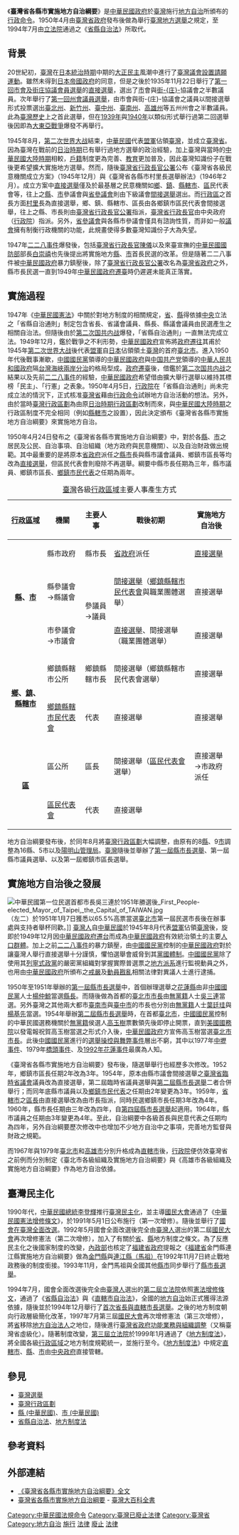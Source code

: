 {{multiple issues|
{{expert}}
{{Unreferenced|time=2017-07-27T17:42:59+00:00}}
}}

《'''臺灣省各縣市實施地方自治綱要'''》是[[中華民國政府|中華民國政府]]於[[臺灣|臺灣]]施行[[地方自治|地方自治]]所頒布的[[行政命令|行政命令]]。1950年4月由[[臺灣省政府|臺灣省政府]]發布後做為舉行[[臺灣選舉|臺灣地方選舉]]之規定，至1994年7月由[[立法院|立法院]]通過之《[[省縣自治法|省縣自治法]]》所取代。

== 背景 ==
{{main|臺灣選舉|臺灣戰後時期}}
20世紀初，[[臺灣|臺灣]]在[[台灣日治時期|日本統治時期]]中期的[[大正民主|大正民主]]風潮中進行了[[臺灣議會設置請願運動|臺灣議會設置請願運動]]。雖然未得到[[大日本帝国|日本帝國政府]]的同意，但是之後於1935年11月22日舉行了[[1935年臺灣市會及街庄協議會員選舉|第一回市會及街庄協議會員選舉]]的[[直接选举|直接選舉]]，選出了[[臺灣市制|市]]會與[[臺灣街庄制|街-{庄}-]]協議會之半數議員。次年舉行了[[1936年臺灣州會議員選舉|第一回州會議員選舉]]，由市會與街-{庄}-協議會之議員以間接選舉形式投票選出[[臺北州|臺北州]]、[[新竹州|新竹州]]、[[臺中州|臺中州]]、[[臺南州|臺南州]]、[[高雄州|高雄州]]等五州州會之半數議員。此為[[臺灣歷史|臺灣歷史]]上之首此選舉，但在[[1939年台灣市會及街庄協議會員選舉|1939年]]與[[1940年臺灣州會議員選舉|1940年]]以類似形式舉行過第二回選舉後因即為[[大東亞戰爭|大東亞戰爭]]爆發不再舉行。

1945年8月，[[第二次世界大战|第二次世界大战]]結束，[[中華民國|中華民國]]代表[[同盟國_(第二次世界大戰)|盟軍]]佔領[[臺灣|臺灣]]，並成立[[臺灣省|臺灣省]]。因為臺灣在戰前的[[台灣日治時期|日治時期]]已有舉行過地方選舉的政治經驗，加上臺灣與當時的[[中華民國大陸時期|中華民國大陸時期]]相較，[[戶籍|戶籍]]制度更為完善、[[臺灣教育|教育]]更加普及，因此臺灣知識份子在戰後更希望擴大實施地方選舉。然而，隨後[[臺灣省行政長官公署|臺灣省行政長官公署]]公布《臺灣省各級民意機關成立方案》（1945年12月）與《臺灣省各縣市村里長選舉辦法》（1946年2月）。成立方案中[[直接选举|直接選舉]]僅及於最基層之民意機關如[[鄉_(中華民國)|鄉]]、[[鎮_(中華民國)|鎮]]、[[縣轄市|縣轄市]]、[[區_(中華民國)|區]]民代表會等，往上之[[縣_(中華民國)|縣]]、[[市_(中華民國)|市]]參議會與[[臺灣省參議會|省參議會]]則由下級議會[[間接選舉|間接選舉]]選出。而[[臺灣行政區劃|行政區]]之首長方面[[村里|村里]]長為直接選舉，鄉、鎮、縣轄市、區長由各鄉鎮市區民代表會間接選舉，往上之縣、市長則由[[臺灣省行政長官公署|臺灣省行政長官公署]]指派，[[臺灣省行政長官|臺灣省行政長官]]由中央政府（[[行政院|行政院]]）指派。另外，[[臺灣省參議會|省參議會]]與各縣市參議會僅具有諮詢性質，而非如一般[[議會|議會]]擁有制衡行政機關的功能，此規畫使得多數臺灣知識份子大為失望。

1947年[[二二八事件|二二八事件]]爆發後，包括[[臺灣省行政長官|臺灣省行政長官]][[陳儀|陳儀]]以及來臺宣撫的[[中華民國國防部|中華民國國防部]]部長[[白崇禧|白崇禧]]也先後提出將實施地方[[縣_(中華民國)|縣]]、[[市_(中華民國)|市]]首長民選的改革。但是隨著二二八事件被[[中華民國政府|中華民國政府]]暴力鎮壓後，除了[[臺灣省行政長官公署|臺灣省行政長官公署]]改名為[[臺灣省政府|臺灣省政府]]之外，縣市長民選一直到1949年[[中華民國政府遷臺|中華民國政府遷臺]]時仍遲遲未能真正落實。

== 實施過程 ==
{{seealso|臺灣行政區劃|1950年－1951年中華民國縣市長選舉}}
1947年《[[中華民國憲法|中華民國憲法]]》中關於對地方制度的相關規定，[[省_(中華民國)|省]]、[[縣_(中華民國)|縣]]得依據[[中華民國政府|中央]]立法之「省縣自治通則」制定包含省長、省議會議員、縣長、縣議會議員由民選產生之相關自治法。但隨後由於[[第二次国共内战|第二次国共内战]]爆發，「省縣自治通則」一直無法完成立法。1949年12月，鑑於戰爭之不利形勢，[[中華民國政府|中華民國政府]]宣佈將[[中華民國政府遷台|政府遷往]]其甫於1945年[[第二次世界大战|第二次世界大战]]後代表[[同盟國_(第二次世界大戰)|盟軍]]自[[日本|日本]]佔領領土[[臺灣|臺灣]]的首府[[臺北市|臺北市]]。進入1950年代後戰事漸歇，[[中國國民黨|中國國民黨]]領導的[[中華民國政府|中華民國政府]]與[[中国共产党|中国共产党]]領導的[[中華人民共和國政府|中華人民共和國政府]]隔[[台灣海峽|台灣海峽]][[臺海現狀|兩岸分治]]的格局型成。[[中華民國政府遷台|政府遷臺]]後，借鑑於[[第二次国共内战|第二次国共内战]]之結果以及先前[[二二八事件|二二八事件]]的經驗，[[中華民國政府|中華民國政府]]希望借由擴大舉行選舉以維持其標榜「民主」、「行憲」之表象。1950年4月5日，[[行政院|行政院]]在「省縣自治通則」尚未完成立法的情況下，正式核准[[臺灣省|臺灣省]]藉由[[行政命令|行政命令]]試辦地方自治活動的想法。另外，由於當時[[臺灣行政區劃|臺灣行政區劃]]為由原[[臺灣日治時期行政區劃|日治時期行政區劃]]改制而來，與[[中華民國大陸時期|中華民國大陸時期]]之行政區制度不完全相同（例如[[縣轄市|縣轄市]]之設置），因此決定頒布《臺灣省各縣市實施地方自治綱要》來實施地方自治。

1950年4月24日發布之《臺灣省各縣市實施地方自治綱要》中，對於各[[縣_(中華民國)|縣]]、[[市_(中華民國)|市]]之居民及公民、自治事項、自治組織（地方政府與民意機關）、以及自治財政做出規範。其中最重要的是將原本[[臺灣省政府|省政府]]派任之[[縣_(中華民國)|縣]][[市_(中華民國)|市]]長與縣市議會議員、鄉鎮市區長等均改為[[直接选举|直接選舉]]，但區民代表會則廢除不再選舉。綱要中縣市長任期為三年，縣市議員、鄉鎮市區長、[[鄉鎮市區民代表|鄉鎮市民代表]]之任期為兩年。
{|class=wikitable
|+[[臺灣|臺灣]]各級[[臺灣行政區劃|行政區域]]主要人事產生方式
![[臺灣行政區劃|行政區域]]!!機關!!主要人事!!戰後初期!!實施地方自治後
|-
|rowspan=3 align=center|'''[[縣_(中華民國)|縣]]、[[市_(中華民國)|市]]'''||縣市政府||縣市長||[[臺灣省政府|省政府]]派任||[[直接选举|直接選舉]]
|-
|縣參議會→縣議會||rowspan=2|參議員→議員||[[間接選舉|間接選舉]]（[[鄉鎮市區民代表|鄉鎮縣轄市民代表會]]與職業團體選舉）||直接選舉
|-
|市參議會→市議會||[[直接选举|直接選舉]]、間接選舉（職業團體選舉）||直接選舉
|-
|rowspan=2 align=center|'''[[鄉_(中華民國)|鄉]]、[[鎮_(中華民國)|鎮]]、[[縣轄市|縣轄市]]'''||鄉鎮縣轄市公所||鄉鎮縣轄市長||間接選舉（鄉鎮縣轄市民代表會選舉）||直接選舉
|-
|[[鄉鎮市區民代表|鄉鎮縣轄市民代表會]]||代表||直接選舉||直接選舉
|-
|rowspan=2 align=center|'''[[區_(中華民國)|區]]'''||區公所||區長||間接選舉（[[鄉鎮市區民代表|區民代表會]]選舉）||直接選舉→市政府派任
|-
|[[鄉鎮市區民代表|區民代表會]]||代表||直接選舉||{{n/a|機關廢除}}
|}

地方自治綱要發布後，於同年8月將[[臺灣行政區劃|臺灣行政區劃]]大幅調整，由原有的8[[縣_(中華民國)|縣]]、9[[市_(中華民國)|市]]調整為16縣、5市以及[[陽明山管理局|陽明山管理局]]。[[臺灣|臺灣]]隨後並舉辦了[[1950年－1951年中華民國縣市長選舉|第一屆縣市長選舉]]、第一屆縣市議員選舉、以及第一屆鄉鎮市區長選舉。

== 實施地方自治後之發展 ==
[[File:中華民國第一位民選首都市長吳三連於1951年勝選後_First_People-elected_Mayor_of_Taipei,_the_Capital_of_TAIWAN.jpg|thumb]]（左二）於1951年1月7日獲悉以65.5%高票當選[[臺北市|臺北市]]第一屆民選市長後在辦事處與支持者舉杯同歡。]]
[[臺灣人|臺灣人]]自[[中華民國|中華民國]]於1945年8月代表[[同盟國_(第二次世界大戰)|盟軍]]佔領[[臺灣|臺灣]]後，旋即於1949年12月因[[中華民國政府遷台|中華民國政府遷台]]而成為[[中華民國政府|中華民國政府]]有效統治領土的主要[[臺灣人口|人口群體]]。加上之前[[二二八事件|二二八事件]]的暴力鎮壓，由[[中國國民黨|中國國民黨]]控制的[[中華民國政府|中華民國政府]]對於讓臺灣人舉行直接選舉十分謹慎，懼怕選舉會威脅到其[[黨國體制|黨國體制]]。[[中國國民黨|中國國民黨]]除了使用其[[列寧式政黨|列寧式政黨]]的嚴密黨組織對掌握實際普選票之[[台灣地方派系|地方派系]]進行監視動員之外，也用由[[中華民國政府|中華民國政府]]所頒布之[[臺灣省戒嚴令|戒嚴]]及[[動員戡亂|動員戡亂]]相關法律對異議人士進行逮捕。

1950年至1951年舉辦的[[1950年－1951年中華民國縣市長選舉|第一屆縣市長選舉]]中，首個辦理選舉之[[花蓮縣|花蓮縣]]由非[[中國國民黨|中國國民黨]]人士[[楊仲鯨|楊仲鯨]]當選[[花蓮縣縣長|縣長]]。而隨後做為首都的[[臺北市_(省轄市)|臺北市]][[臺北市市長|市長]]由[[無黨籍|無黨籍]]人士[[吳三連|吳三連]]當選。另外臺灣之其他兩大都市[[臺南市_(省轄市)|臺南市]]與[[臺中市_(省轄市)|臺中市]]的市長也分別由[[無黨籍|無黨籍]]人士[[葉廷珪|葉廷珪]]與[[楊基先|楊基先]]當選。1954年舉辦[[1954年中華民國縣市長選舉|第二屆縣市長選舉]]時，在首都[[臺北市_(省轄市)|臺北市]]，[[中國國民黨|中國國民黨]]控制的中華民國選務機關於[[無黨籍|無黨籍]]侯選人[[高玉樹|高玉樹]]票數領先後即停止開票，直到[[美国|美國]][[美国国务院|國務院]]以發電報祝賀高玉樹當選之形式介入後，[[中華民國政府|中華民國政府]]方宣佈高玉樹當選[[臺北市市長|臺北市市長]]。此後[[中國國民黨|中國國民黨]]進行的[[选举操控|選舉操控與舞弊事件]]層出不窮，其中以1977年[[中壢事件|中壢事件]]、1979年[[橋頭事件|橋頭事件]]、及[[1992年花蓮縣立法委員選舉集體作票事件|1992年花蓮事件]]最廣為人知。

《臺灣省各縣市實施地方自治綱要》發布後，隨選舉舉行也經歷多次修改。1952年，鄉鎮市區長任期2年改為3年。1954年，原本由縣市議會間接選舉之[[臺灣省諮議會|臺灣省臨時省議會]]議員改為直接選舉，第二屆臨時省議員選舉與[[1954年中華民國縣市長選舉|第二屆縣市長選舉]]二者合併舉行；而同年底縣市議員以及[[鄉鎮市區民代表|鄉鎮市民代表]]之任期由2年變更為3年。1959年，[[市_(中華民國)|省轄市]]之[[區_(中華民國)|區長]]由直接選舉改為由市長指派，同時民選鄉鎮市長任期3年改為4年。1960年，縣市長任期由三年改為四年，自[[1960年中華民國縣市長選舉|第四屆縣市長選舉]]起適用。1964年，縣市議員之任期由3年變更為4年。至此，自治綱要中各級首長與民意代表之任期均為四年，另外自治綱要歷次修改中也增加不少地方自治中之事項，完善地方監督與財政之規範。

而1967年與1979年[[臺北市|臺北市]]和[[高雄市|高雄市]]分別升格成為[[直轄市_(中華民國)|直轄市]]後，[[行政院|行政院]]便仿效臺灣省之前例而分別制定《臺北市各級組織及實施地方自治綱要》與《高雄市各級組織及實施地方自治綱要》作為地方自治依據。

== 臺灣民主化 ==
{{main|臺灣民主化|中華民國憲法增修條文|省縣自治法|地方制度法}}
1990年代，[[中華民國總統|中華民國總統]][[李登輝|李登輝]]推行[[臺灣民主化|臺灣民主化]]，並主導[[國民大會|國民大會]]通過了《[[中華民國憲法增修條文|中華民國憲法增修條文]]》，於1991年5月1日公布施行（第一次增修）。隨後並舉行了[[中華民國國會在臺灣之全面選舉與罷免|國會在臺灣全面改選]]。1992年5月國會全面改選後完全由[[臺灣人|臺灣人]]選出的第二屆[[國民大會|國民大會]]再次增修憲法（第二次增修），加入了有關於[[省_(中華民國)|省]]、[[縣_(中華民國)|縣]]地方制度之條文。為了反應民主化之後國家制度的改變，[[中華民國內政部|內政部]]也核定了[[福建省政府|福建省政府]]提報之《[[福建省_(中華民國)|福建省]]金門縣連江縣實施地方自治綱要》做為[[金門縣|金門縣]]與[[連江縣_(中華民國)|連江縣（馬祖）]]在1992年11月7日終止戰地政務後的制度銜接。1993年11月，金門馬祖與全國其他[[縣_(中華民國)|縣]][[市_(中華民國)|市]]同步舉行了[[1993年中華民國縣市長選舉|縣市長選舉]]。

1994年7月，國會全面改選後完全由[[臺灣人|臺灣人]]選出的[[第二屆立法院|第二屆立法院]]依照[[中華民國憲法增修條文|憲法增修條文]]，通過了《[[省縣自治法|省縣自治法]]》與《[[s:直轄市自治法|直轄市自治法]]》，全國的[[地方自治|地方自治]]始正式獲得法源依據，隨後並於1994年12月舉行了[[1994年中華民國省市長暨省市議員選舉|首次省長與直轄市長選舉]]。之後的地方制度朝向行政層級簡化改革，1997年7月第三屆[[國民大會|國民大會]]再次增修憲法（第三次增修），將[[省_(中華民國)|省]]移除[[地方政府|地方自治法人]]之地位，隨後進行[[臺灣省政府功能業務與組織調整|臺灣省政府功能業務與組織調整]]（又稱臺灣省虛級化）。隨著制度改變，[[第三屆立法院|第三屆立法院]]於1999年1月通過了《[[地方制度法|地方制度法]]》，將全國各級[[中華民國行政區劃|行政區域]]之地方制度規範統一，並施行至今。《[[地方制度法|地方制度法]]》中規定[[直轄市_(中華民國)|直轄市]]、[[縣_(中華民國)|縣]]、[[市_(中華民國)|市]]由[[中華民國政府|中央政府]]直接管轄。

== 參見 ==
* [[臺灣選舉|臺灣選舉]]
* [[臺灣行政區劃|臺灣行政區劃]]
* [[縣_(中華民國)|縣 (中華民國)]]、[[市_(中華民國)|市 (中華民國)]]
* [[省縣自治法|省縣自治法]]、[[地方制度法|地方制度法]]

== 參考資料 ==
{{reflist}}

== 外部連結 ==
* [http://www.ccj.url.tw/KommunalR/PDF/臺灣省各縣市實施地方自治綱要.pdf 《臺灣省各縣市實施地方自治綱要》全文]{{zh-tw}}
* [http://nrch.culture.tw/twpedia.aspx?id=3873 臺灣省各縣市實施地方自治綱要] {{Wayback|url=http://nrch.culture.tw/twpedia.aspx?id=3873 |date=20151222122838 }} - [[臺灣大百科全書|臺灣大百科全書]]{{zh-tw}}

{{Wikisource|臺灣省各縣市實施地方自治綱要}}

[[Category:中華民國法規命令|Category:中華民國法規命令]]
[[Category:臺灣已廢止法律|Category:臺灣已廢止法律]]
[[Category:臺灣省|Category:臺灣省]]
[[Category:地方自治|Category:地方自治]]
[[Category:1950年臺灣法律|施行]]
[[Category:1950年台灣建立|法律]]
[[Category:1999年臺灣法律|廢止]]
[[Category:1999年台灣廢除|法律]]